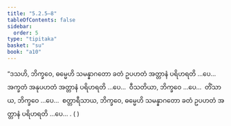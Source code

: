 ```yaml
---
title: "5.2.5–8"
tableOfContents: false
sidebar:
  order: 5
type: "tipitaka"
basket: "su"
book: "a10"
---
```



<DynamicBreadcrumb />

<Division number="225–228" book="a10" e="ch" v="17">

<Paragraph number="1522" book="a10">
“ဒသဟိ, ဘိက္ခဝေ, ဓမ္မေဟိ သမန္နာဂတော ခတံ ဥပဟတံ အတ္တာနံ ပရိဟရတိ …ပေ…  အက္ခတံ အနုပဟတံ အတ္တာနံ ပရိဟရတိ …ပေ…  ဝီသတိယာ, ဘိက္ခဝေ …ပေ…  တိံသာယ, ဘိက္ခဝေ …ပေ…  စတ္တာရီသာယ, ဘိက္ခဝေ, ဓမ္မေဟိ သမန္နာဂတော ခတံ ဥပဟတံ အတ္တာနံ ပရိဟရတိ …ပေ… .

</Paragraph>
</Division>

<Paragraph number="1523" type="center" book="a10">
( )
</Paragraph>